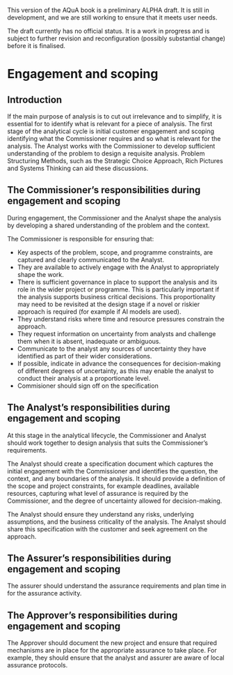 ::: {.callout-important}
This version of the AQuA book is a preliminary ALPHA draft.  It is still in development, and we are still working to ensure that it meets user needs. 

The draft currently has no official status. It is a work in progress and is subject to further revision and reconfiguration (possibly substantial change) before it is finalised. 
:::

# Engagement and scoping

## Introduction
If the main purpose of analysis is to cut out irrelevance and to simplify, it is essential for to identify what is relevant for a piece of analysis. The first stage of the analytical cycle is initial customer engagement and scoping identifying what the Commissioner requires and so what is relevant for the analysis.  The Analyst works with the  Commissioner to develop sufficient understanding of the problem to design a requisite analysis. Problem Structuring Methods, such as the Strategic Choice Approach, Rich Pictures and Systems Thinking can aid these discussions.

## The Commissioner's responsibilities during engagement and scoping

During engagement, the Commissioner and the Analyst shape the analysis by developing a shared understanding of the problem and the context.

The Commissioner is responsible for ensuring that:

* Key aspects of the problem, scope, and programme constraints, are captured and clearly communicated to the Analyst.    
* They are available to actively engage with the Analyst to appropriately shape the work.    
* There is sufficient governance in place to support the analysis and its role in the wider project or programme. This is particularly important if the analysis supports business critical decisions. This proportionality may need to be revisited at the design stage if a novel or riskier approach is required (for example if AI models are used).    
* They understand risks where time and resource pressures constrain the approach.    
* They request information on uncertainty from analysts and challenge them when it is absent, inadequate or ambiguous.    
* Communicate to the analyst any sources of uncertainty they have identified as part of their wider considerations.    
* If possible, indicate in advance the consequences for decision-making of different degrees of uncertainty, as this may enable the analyst to conduct their analysis at a proportionate level.    
* Commisioner should sign off on the specification

## The Analyst's responsibilities during engagement and scoping

At this stage in the analytical lifecycle, the Commissioner and Analyst should work together to design analysis that suits the Commissioner’s requirements.

The Analyst should create a specification document which captures the initial engagement with the Commissioner and identifies the question, the context, and any boundaries of the analysis. It should provide a definition of the scope and project constraints, for example deadlines, available resources, capturing what level of assurance is required by the Commissioner, and the degree of uncertainty allowed for decision-making.

The Analyst should ensure they understand any risks, underlying assumptions, and the business criticality of the analysis. The Analyst should share this specification with the customer and seek agreement on the approach.

## The Assurer's responsibilities during engagement and scoping

The assurer should understand the assurance requirements and plan time in for the assurance activity.

## The Approver's responsibilities during engagement and scoping

The Approver should document the new project and ensure that required mechanisms are in place for the appropriate assurance to take place. For example, they should ensure that the analyst and assurer are aware of local assurance protocols. 

